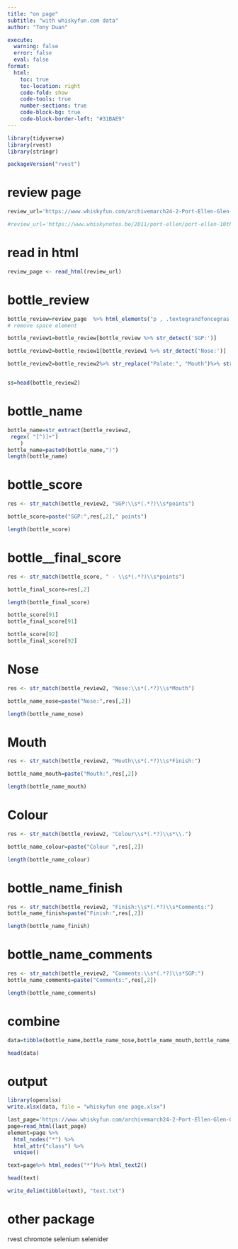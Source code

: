 ```yaml
---
title: "on page"
subtitle: "with whiskyfun.com data"
author: "Tony Duan"

execute:
  warning: false
  error: false
  eval: false
format:
  html:
    toc: true
    toc-location: right
    code-fold: show
    code-tools: true
    number-sections: true
    code-block-bg: true
    code-block-border-left: "#31BAE9"
---
```



```r
library(tidyverse)
library(rvest)
library(stringr)
```

```r
packageVersion("rvest")
```


# review page

```r
review_url='https://www.whiskyfun.com/archivemarch24-2-Port-Ellen-Glen-Grant.html'

#review_url='https://www.whiskynotes.be/2011/port-ellen/port-ellen-10th-release-1978/'
```


# read in html
```r
review_page <- read_html(review_url)
```

# bottle_review

```r
bottle_review=review_page  %>% html_elements("p , .textegrandfoncegras , .textegrandfoncegras .TextenormalNEW , .Textenormal .textenormalgras , .Textenormal .TextenormalNEW , td.TextenormalNEW") %>% html_text2()
# remove space element

bottle_review1=bottle_review[bottle_review %>% str_detect('SGP:')] 

bottle_review2=bottle_review1[bottle_review1 %>% str_detect('Nose:')] 

bottle_review2=bottle_review2%>% str_replace("Palate:", "Mouth")%>% str_replace("–", "-")


ss=head(bottle_review2)
```




# bottle_name
```r
bottle_name=str_extract(bottle_review2, 
 regex( "[^)]+")
    )
bottle_name=paste0(bottle_name,")")
length(bottle_name)
```


# bottle_score
```r

res <- str_match(bottle_review2, "SGP:\\s*(.*?)\\s*points")

bottle_score=paste("SGP:",res[,2]," points")

length(bottle_score)
```

# bottle__final_score
```r

res <- str_match(bottle_score, " - \\s*(.*?)\\s*points")

bottle_final_score=res[,2]

length(bottle_final_score)
```

```r
bottle_score[91]
bottle_final_score[91]
```

```r
bottle_score[92]
bottle_final_score[92]
```

# Nose

```r

res <- str_match(bottle_review2, "Nose:\\s*(.*?)\\s*Mouth")

bottle_name_nose=paste("Nose:",res[,2])

length(bottle_name_nose)
```

#  Mouth
```r

res <- str_match(bottle_review2, "Mouth\\s*(.*?)\\s*Finish:")

bottle_name_mouth=paste("Mouth:",res[,2])

length(bottle_name_mouth)
```


#  Colour
```r

res <- str_match(bottle_review2, "Colour\\s*(.*?)\\s*\\.")

bottle_name_colour=paste("Colour ",res[,2])

length(bottle_name_colour)
```



# bottle_name_finish
```r

res <- str_match(bottle_review2, "Finish:\\s*(.*?)\\s*Comments:")
bottle_name_finish=paste("Finish:",res[,2])

length(bottle_name_finish)
```

# bottle_name_comments
```r

res <- str_match(bottle_review2, "Comments:\\s*(.*?)\\s*SGP:")
bottle_name_comments=paste("Comments:",res[,2])

length(bottle_name_comments)
```

# combine

```r
data=tibble(bottle_name,bottle_name_nose,bottle_name_mouth,bottle_name_finish,bottle_name_colour,bottle_name_comments,bottle_score,bottle_final_score,review_url)

head(data)
```


# output

```r
library(openxlsx)
write.xlsx(data, file = "whiskyfun one page.xlsx")
```



```r
last_page='https://www.whiskyfun.com/archivemarch24-2-Port-Ellen-Glen-Grant.html'
page=read_html(last_page)
element=page %>% 
  html_nodes("*") %>% 
  html_attr("class") %>% 
  unique()
```

```r
text=page%>% html_nodes("*")%>% html_text2()
```

```r
head(text)
```


```r
write_delim(tibble(text), "text.txt")
```

# other package


rvest
chromote
selenium
selenider

